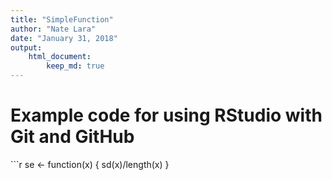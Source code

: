```yaml
---
title: "SimpleFunction"
author: "Nate Lara"
date: "January 31, 2018"
output: 
    html_document:
        keep_md: true
---
```


# Example code for using RStudio with Git and GitHub

```r
se <- function(x) {
  sd(x)/length(x)
}
